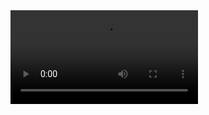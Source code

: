 <Video src="001.mp4" start={0} end={40} />
<Browser url="/01" zoom={0.8} />
<Editor
  code="hello.md"
  lang="md"
  tab="demo/hello.md"
  tabs={["demo/hello.md", "pages/hello.js"]}
/>

---

<Video src="001.mp4" start={40} end={56} />
<Browser url="/01" zoom={0.8} />
<Editor
  code="01.js"
  lang="jsx"
  tab="pages/hello.js"
  tabs={["demo/hello.md", "pages/hello.js"]}
/>

---

<Video src="001.mp4" start={56} end={66} />
<Browser url="/01" zoom={0.8} />
<Editor
  code="01.js"
  focus="2,5[9:22]"
  lang="jsx"
  tab="pages/hello.js"
  tabs={["demo/hello.md", "pages/hello.js"]}
/>

---

<Video src="001.mp4" start={66} end={84} />
<Browser url="/02" zoom={0.8} />
<Editor
  code="02.js"
  lang="jsx"
  tab="pages/hello.js"
  tabs={["demo/hello.md", "pages/hello.js"]}
/>

---

<Video src="001.mp4" start={84} end={200} />
<Browser url="/03" zoom={0.8} />
<Editor
  code="03.js"
  focus="13:23"
  lang="jsx"
  tab="pages/hello.js"
  tabs={["demo/hello.md", "pages/hello.js"]}
/>

---

<Video src="000.mp4" start={0} end={5} />
<Browser url="/04" zoom={1} />
<Editor
  code="04.js"
  focus="14:20"
  lang="jsx"
  tab="pages/hello.js"
  tabs={["demo/hello.md", "pages/hello.js"]}
/>

---

<Video src="000.mp4" start={0} end={5} />
<Browser url="/05" zoom={1} />
<Editor
  code="05.js"
  focus="17:35"
  lang="jsx"
  tab="pages/hello.js"
  tabs={["demo/hello.md", "pages/hello.js"]}
/>

---

<Video src="000.mp4" start={0} end={5} />
<Browser url="/06" zoom={0.9} />
<Editor
  code="steps.mdx"
  focus="1:20"
  lang="md"
  tab="demo/steps.mdx"
  tabs={["demo/steps.mdx", "pages/steps.js"]}
/>

---

<Video src="001.mp4" start={0} end={8} />
<Browser url="/07" zoom={0.9}>
  <Action on={2} type="click" selector="button" />
  <Action
    on={4}
    type="click"
    selector="button"
    offset={50}
  />
  <Action
    on={6}
    type="click"
    selector="button"
    offset={50}
  />
</Browser>
<Editor
  code="07.js"
  focus="17:28"
  lang="jsx"
  tab="pages/steps.js"
  tabs={["demo/steps.mdx", "pages/steps.js"]}
/>

---

<Video src="000.mp4" start={0} end={5} />
<Browser url="/08" zoom={0.6}>
  <Action on={2} type="scroll" selector="#step-1" />
  <Action on={4} type="scroll" selector="#step-2" />
</Browser>
<Editor
  code="08.js"
  focus="18:32"
  lang="jsx"
  tab="pages/steps.js"
  tabs={["demo/steps.mdx", "pages/steps.js"]}
/>

---

<Video src="000.mp4" start={0} end={5} />
<Browser url="/09" zoom={0.6} />
<Editor
  code="steps.2.mdx"
  focus="3:9,17:23,30"
  focus="19:23,30:37,44"
  lang="md"
  tab="demo/steps.mdx"
  tabs={["demo/steps.mdx", "pages/steps.js"]}
/>

---

<Video src="000.mp4" start={0} end={5} />
<Browser url="/10" zoom={0.6}>
  <Action on={2} type="scroll" selector="#step-1" />
  <Action on={4} type="scroll" selector="#step-2" />
</Browser>
<Editor
  code="10.js"
  focus="18:32"
  lang="jsx"
  tab="pages/steps.js"
  tabs={["demo/steps.mdx", "pages/steps.js"]}
/>

---

<Video src="000.mp4" start={0} end={5} />
<Browser url="/11" zoom={0.6}>
  <Action on={2} type="scroll" selector="#step-1" />
  <Action on={4} type="scroll" selector="#step-2" />
</Browser>
<Editor
  code="11.js"
  focus="19,26:38"
  lang="jsx"
  tab="pages/steps.js"
  tabs={["demo/steps.mdx", "pages/steps.js"]}
/>

---

<Video src="000.mp4" start={0} end={5} />
<Browser url="/11" zoom={0.6} />
<Editor
  code="steps.3.mdx"
  focus="3,17,19,30"
  lang="md"
  tab="demo/steps.mdx"
  tabs={["demo/steps.mdx", "pages/steps.js"]}
/>

---

<Video src="000.mp4" start={0} end={5} />
<Browser url="/13" zoom={0.6} />
<Editor
  code="13.js"
  focus="18,28:40"
  lang="jsx"
  tab="pages/steps.js"
  tabs={["demo/steps.mdx", "pages/steps.js"]}
/>

---

<Video src="000.mp4" start={0} end={5} />
<Browser url="/" zoom={0.4} />
<Editor
  code="cake.mdx"
  focus="23:30"
  lang="md"
  tab="demo/cake.mdx"
  tabs={["demo/cake.mdx", "pages/index.js"]}
/>
